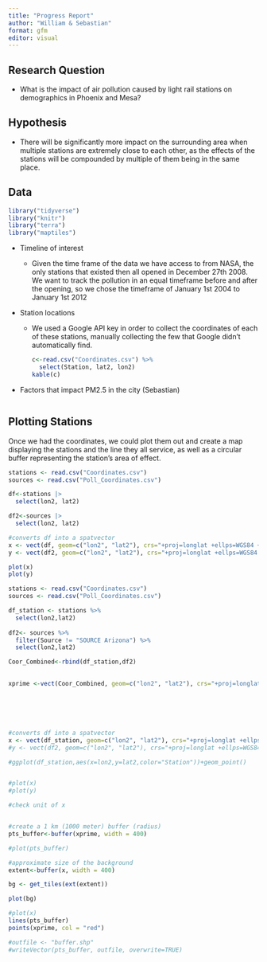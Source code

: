 ```yaml
---
title: "Progress Report"
author: "William & Sebastian"
format: gfm
editor: visual
---
```


## Research Question

-   What is the impact of air pollution caused by light rail stations on demographics in Phoenix and Mesa?

## Hypothesis

-   There will be significantly more impact on the surrounding area when multiple stations are extremely close to each other, as the effects of the stations will be compounded by multiple of them being in the same place.

## Data

```r
library("tidyverse")
library("knitr")
library("terra")
library("maptiles")
```

-   Timeline of interest

    -   Given the time frame of the data we have access to from NASA, the only stations that existed then all opened in December 27th 2008. We want to track the pollution in an equal timeframe before and after the opening, so we chose the timeframe of January 1st 2004 to January 1st 2012

-   Station locations

    -   We used a Google API key in order to collect the coordinates of each of these stations, manually collecting the few that Google didn't automatically find.

        ```r
        c<-read.csv("Coordinates.csv") %>%
          select(Station, lat2, lon2)
        kable(c)
        ```

-   Factors that impact PM2.5 in the city (Sebastian)

```r

```

## Plotting Stations

Once we had the coordinates, we could plot them out and create a map displaying the stations and the line they all service, as well as a circular buffer representing the station's area of effect.

```r
stations <- read.csv("Coordinates.csv")
sources <- read.csv("Poll_Coordinates.csv")

df<-stations |>
  select(lon2, lat2)

df2<-sources |>
  select(lon2, lat2)

#converts df into a spatvector
x <- vect(df, geom=c("lon2", "lat2"), crs="+proj=longlat +ellps=WGS84 +datum=WGS84 +no_defs ")
y <- vect(df2, geom=c("lon2", "lat2"), crs="+proj=longlat +ellps=WGS84 +datum=WGS84 +no_defs ")

plot(x)
plot(y)

```

```r

stations <- read.csv("Coordinates.csv")
sources <- read.csv("Poll_Coordinates.csv")

df_station <- stations %>%
  select(lon2,lat2)
  
df2<- sources %>%
  filter(Source != "SOURCE Arizona") %>%
  select(lon2,lat2)

Coor_Combined<-rbind(df_station,df2)

  
xprime <-vect(Coor_Combined, geom=c("lon2", "lat2"), crs="+proj=longlat +ellps=WGS84 +datum=WGS84 +no_defs ")






#converts df into a spatvector
x <- vect(df_station, geom=c("lon2", "lat2"), crs="+proj=longlat +ellps=WGS84 +datum=WGS84 +no_defs ")
#y <- vect(df2, geom=c("lon2", "lat2"), crs="+proj=longlat +ellps=WGS84 +datum=WGS84 +no_defs ")

#ggplot(df_station,aes(x=lon2,y=lat2,color="Station"))+geom_point()


#plot(x)
#plot(y)

#check unit of x


#create a 1 km (1000 meter) buffer (radius)
pts_buffer<-buffer(xprime, width = 400)

#plot(pts_buffer)

#approximate size of the background
extent<-buffer(x, width = 400)

bg <- get_tiles(ext(extent))

plot(bg)

#plot(x)
lines(pts_buffer)
points(xprime, col = "red")

#outfile <- "buffer.shp"
#writeVector(pts_buffer, outfile, overwrite=TRUE)

```
